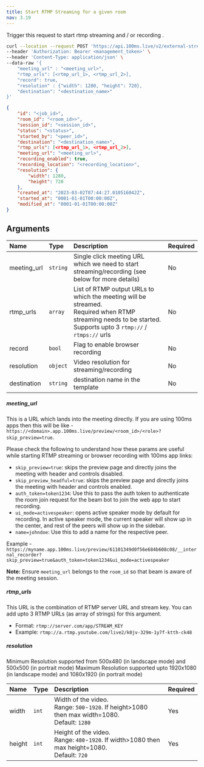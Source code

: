 ```yaml
---
title: Start RTMP Streaming for a given room
nav: 3.19
---
```


Trigger this request to start rtmp streaming and / or recording .

<PostRequest title="https://api.100ms.live/v2/external-streams/rooms/:room_id/start" />
<Request id="req-0">

```bash
curl --location --request POST 'https://api.100ms.live/v2/external-streams/rooms/<room_id>/start' \
--header 'Authorization: Bearer <management_token>' \
--header 'Content-Type: application/json' \
--data-raw '{
    "meeting_url" : "<meeting_url>",
    "rtmp_urls": [<rtmp_url_1>, <rtmp_url_2>],
    "record": true,
    "resolution" : {"width": 1280, "height": 720},
    "destination": "<destination_name>"
}'
```

</Request>
<ResponseBox id="res-0" status="200 OK">

```json
{
    "id": "<job_id>",
    "room_id": "<room_id>>",
    "session_id": "<session_id>",
    "status": "<status>",
    "started_by": "<peer_id>",
    "destination": "<destination_name>",
    "rtmp_urls": [<rtmp_url_1>, <rtmp_url_2>],
    "meeting_url": "<meeting_url>",
    "recording_enabled": true,
    "recording_location": "<recording_location>",
    "resolution": {
        "width": 1280,
        "height": 720
    },
    "created_at": "2023-03-02T07:44:27.010516042Z",
    "started_at": "0001-01-01T00:00:00Z",
    "modified_at": "0001-01-01T00:00:00Z"
}
```

</ResponseBox>

## Arguments

| Name              | Type     | Description                                                                                                                                                               | Required |
| :---------------- | :------- | :------------------------------------------------------------------------------------------------------------------------------------------------------------------------ | :------- |
| meeting_url <br/> | `string` | Single click meeting URL which we need to start streaming/recording (see below for more details)                                                                          | No       |
| rtmp_urls <br/>   | `array`  | List of RTMP output URLs to which the meeting will be streamed. <br/> Required when RTMP streaming needs to be started. <br/> Supports upto 3 `rtmp://` / `rtmps://` urls | No       |
| record <br/>      | `bool`   | Flag to enable browser recording                                                                                                                                          | No       |
| resolution <br/>  | `object` | Video resolution for streaming/recording                                                                                                                                  | No       |
| destination <br/> | `string` | destination name  in the template                                                                                                                                         | No       |

##### meeting_url

This is a URL which lands into the meeting directly. If you are using 100ms apps then this will be like - `https://<domain>.app.100ms.live/preview/<room_id>/<role>?skip_preview=true`.

Please check the following to understand how these params are useful while starting RTMP streaming or browser recording with 100ms app links:

-   `skip_preview=true`: skips the preview page and directly joins the meeting with header and controls disabled.
-   `skip_preview_headful=true`: skips the preview page and directly joins the meeting with header and controls enabled.
-   `auth_token=token1234`: Use this to pass the auth token to authenticate the room join request for the beam bot to join the web app to start recording.
-   `ui_mode=activespeaker`: opens active speaker mode by default for recording. In active speaker mode, the current speaker will show up in the center, and rest of the peers will show up in the sidebar.
-   `name=johndoe`: Use this to add a name for the respective peer.

Example - `https://myname.app.100ms.live/preview/61101349d0f56e684b608c08/__internal_recorder?skip_preview=true&auth_token=token1234&ui_mode=activespeaker`

**Note:** Ensure `meeting_url` belongs to the `room_id` so that beam is aware of the meeting session.

##### rtmp_urls

This URL is the combination of RTMP server URL and stream key. You can add upto 3 RTMP URLs (as array of strings) for this argument.

-   Format: `rtmp://server.com/app/STREAM_KEY`
-   Example: `rtmp://a.rtmp.youtube.com/live2/k0jv-329m-1y7f-ktth-ck48`

<RtmpExternalConfig />

##### resolution

Minimum Resolution supported from 500x480 (in landscape mode) and 500x500 (in portrait mode)
Maximum Resolution supported upto 1920x1080 (in landscape mode) and 1080x1920 (in portrait mode)

| Name         | Type  | Description                                                                                             | Required |
| :----------- | :---- | :------------------------------------------------------------------------------------------------------ | :------- |
| width <br/>  | `int` | Width of the video. <br/> Range: `500`-`1920`. If height>1080 then max width=1080. <br/>Default: `1280` | Yes      |
| height <br/> | `int` | Height of the video. <br/> Range: `480`-`1920`. If width>1080 then max height=1080. <br/>Default: `720` | Yes      |
